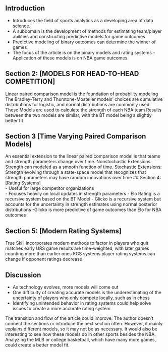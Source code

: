 ## Introduction  
- Introduces the field of sports analytics as a developing area of data science.  
- A subdomain is the development of methods for estimating team/player abilities and constructing predictive models for game outcomes
- Predictive modeling of binary outcomes can determine the winner of games
- The focus of the article is on the binary models and rating systems
-Application of these models is on NBA game outcomes

## Section 2: [MODELS FOR HEAD-TO-HEAD COMPETITION]  
Linear paired comparison model is the foundation of probability modeling
The Bradley-Terry and Thurstone-Mosteller models’ choices are cumulative distributions for logistic, and normal distributions are commonly used.
These Models are used to calculate the strength of each NBA team 
Results between the two models are similar, with the BT model being a slightly better fit

## Section 3 [Time Varying Paired Comparison Models]
An essential extension to the linear paired comparison model is that teams and strength parameters change over time.
Nonstochastic Extensions: Strength can modeled as a smooth function of time.
Stochastic Extensions: Strength evolving through a state-space model that recognizes that strength parameters may have random innovations over time
## Section 4: [Rating Systems]  
- Useful for large competitor organizations  
- Focuses heavily on local updates in strength parameters
- Elo Rating is a recursive system based on the BT Model
- Glicko is a recursive system but accounts for the uncertainty in strength estimates using normal posterior distributions
-Glicko is more predictive of game outcomes than Elo for NBA outcomes

## Section 5: [Modern Rating Systems]
True Skill Incorporates modern methods to factor in players who quit matches early
URS game results are time-weighted, with later games counting more than earlier ones
KGS systems player rating systems can change if opponent ratings decrease

## Discussion
- As technology evolves, more models will come out
- One difficulty of creating accurate models is the underestimating of the uncertainty of players who only compete locally, such as in chess
- Identifying unintended behavior in rating systems could help solve issues to create a more accurate rating system

The transition and flow of the article could improve. The author doesn’t connect the sections or introduce the next section often. However, it mainly explains different models, so it may not be as necessary. It would also be interesting to see how these models do in other sports besides the NBA. Analyzing the MLB or college basketball, which have many more games, could create a better model fit.

